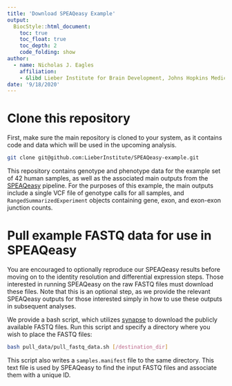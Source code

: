 ```yaml
---
title: 'Download SPEAQeasy Example'
output: 
  BiocStyle::html_document:
    toc: true
    toc_float: true
    toc_depth: 2
    code_folding: show
author: 
  - name: Nicholas J. Eagles
    affiliation:
    - &libd Lieber Institute for Brain Development, Johns Hopkins Medical Campus
date: '9/18/2020'
---
```


# Clone this repository

First, make sure the main repository is cloned to your system, as it contains code and data which will be used in the upcoming analysis.

```bash
git clone git@github.com:LieberInstitute/SPEAQeasy-example.git
```

This repository contains genotype and phenotype data for the example set of 42 human samples, as well as the associated main outputs from the [SPEAQeasy](https://github.com/LieberInstitute/SPEAQeasy) pipeline. For the purposes of this example, the main outputs include a single VCF file of genotype calls for all samples, and `RangedSummarizedExperiment` objects containing gene, exon, and exon-exon junction counts.

# Pull example FASTQ data for use in SPEAQeasy

You are encouraged to optionally reproduce our SPEAQeasy results before moving on to the identity resolution and differential expression steps. Those interested in running SPEAQeasy on the raw FASTQ files must download these files. Note that this is an optional step, as we provide the relevant SPEAQeasy outputs for those interested simply in how to use these outputs in subsequent analyses.

We provide a bash script, which utilizes [synapse](https://www.synapse.org/) to download the publicly available FASTQ files. Run this script and specify a directory where you wish to place the FASTQ files:

```bash
bash pull_data/pull_fastq_data.sh [/destination_dir]
```

This script also writes a `samples.manifest` file to the same directory. This text file is used by SPEAQeasy to find the input FASTQ files and associate them with a unique ID.
